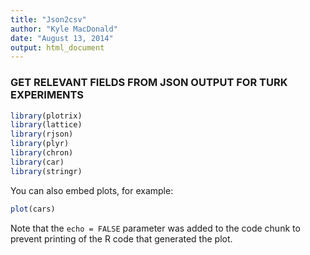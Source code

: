 ```yaml
---
title: "Json2csv"
author: "Kyle MacDonald"
date: "August 13, 2014"
output: html_document
---
```


### GET RELEVANT FIELDS FROM JSON OUTPUT FOR TURK EXPERIMENTS

```r
library(plotrix)
library(lattice)
library(rjson)
library(plyr)
library(chron)
library(car)
library(stringr)
```

You can also embed plots, for example:

```r
plot(cars)
```

Note that the `echo = FALSE` parameter was added to the code chunk to prevent printing of the R code that generated the plot.
